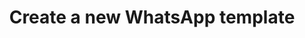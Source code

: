 ---
title: 'Create a new WhatsApp template'
openapi: 'POST /api/v1/persona/{persona}/whatsapp/templates'
---